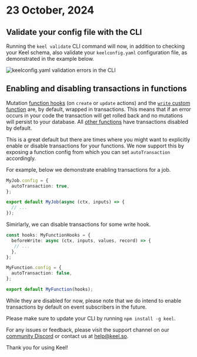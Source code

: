 # 23 October, 2024

## Validate your config file with the CLI

Running the `keel validate` CLI command will now, in addition to checking your Keel schema, also validate your `keelconfig.yaml` configuration file, as demonstrated in the example below.

![keelconfig.yaml validation errors in the CLI](/release-notes/0-396-keel-validation-config-errs.png)

## Enabling and disabling transactions in functions

Mutation [function hooks](/functions/action-hooks) (on `create` or `update` actions) and the [`write` custom function](/functions/custom-functions) are, by default, wrapped in transactions. This means that if an error occurs in your code the transaction will get rolled back and no mutations will persist to your database. All [other functions](/functions#transaction-support) have transactions disabled by default.

This is a great default but there are times where you might want to explicitly enable or disable transactions for your functions. We now support this by exposing a function config from which you can set `autoTransaction` accordingly. 

For example, below we demonstrate enabling transactions for a job.

```ts
MyJob.config = {
  autoTransaction: true,
};

export default MyJob(async (ctx, inputs) => {
  // ...
});
```

Simirlarly, we can disable transactions for some write hook.

```ts
const hooks: MyFunctionHooks = {
  beforeWrite: async (ctx, inputs, values, record) => {
   // ...
  },
};

MyFunction.config = {
  autoTransaction: false,
};

export default MyFunction(hooks);
```


<Callout type="warning">
While they are disabled for now, please note that we do intend to enable transactions by default on event subscribers in the future.
</Callout>

Please make sure to update your CLI by running `npm install -g keel`.

For any issues or feedback, please visit the support channel on our [community Discord](https://keel.so/discord) or contact us at [help@keel.so](mailto:help@keel.so).

Thank you for using Keel!
